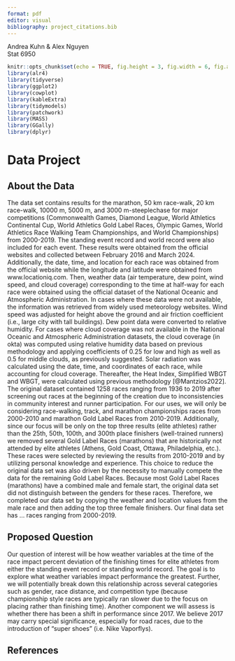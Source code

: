 ```yaml
---
format: pdf
editor: visual
bibliography: project_citations.bib
---
```


Andrea Kuhn & Alex Nguyen  
Stat 6950

```r
knitr::opts_chunk$set(echo = TRUE, fig.height = 3, fig.width = 6, fig.align = 'center', message = FALSE, number_sections = FALSE)
library(alr4)
library(tidyverse)
library(ggplot2)
library(cowplot)
library(kableExtra)
library(tidymodels)
library(patchwork)
library(MASS)
library(GGally)
library(dplyr)
```

# Data Project

## About the Data
The data set contains results for the marathon, 50 km race-walk, 20 km race-walk, 10000 m, 5000 m, and 3000 m-steeplechase for major competitions (Commonwealth Games, Diamond League, World Athletics Continental Cup, World Athletics Gold Label Races, Olympic Games, World Athletics Race Walking Team Championships, and World Championships) from 2000-2019. The standing event record and world record were also included for each event. These results were obtained from the official websites and collected between February 2016 and March 2024.\newline\newline
\noindent
Additionally, the date, time, and location for each race was obtained from the official website while the longitude and latitude were obtained from www.locationiq.com. Then, weather data (air temperature, dew point, wind speed, and cloud coverage) corresponding to the time at half-way for each race were obtained using the official dataset of the National Oceanic and Atmospheric Administration. In cases where these data were not available, the information was retrieved from widely used meteorology websites. Wind speed was adjusted for height above the ground and air friction coefficient (i.e., large city with tall buildings). Dew point data were converted to relative humidity. For cases where cloud coverage was not available in the National Oceanic and Atmospheric Administration datasets, the cloud coverage (in okta) was computed using relative humidity data based on previous methodology and applying coefficients of 0.25 for low and high as well as 0.5 for middle clouds, as previously suggested. Solar radiation was calculated using the date, time, and coordinates of each race, while accounting for cloud coverage. Thereafter, the Heat Index, Simplified WBGT and WBGT, were calculated using previous methodology [@Mantzios2022].\newline\newline
\noindent
The original dataset contained 1258 races ranging from 1936 to 2019 after screening out races at the beginning of the creation due to inconsistencies in community interest and runner participation. For our uses, we will only be considering race-walking, track, and marathon championships races from 2000-2010 and marathon Gold Label Races from 2010-2019. Additionally, since our focus will be only on the top three results (elite athletes) rather than the 25th, 50th, 100th, and 300th place finishers (well-trained runners) we removed several Gold Label Races (marathons) that are historically not attended by elite athletes (Athens, Gold Coast, Ottawa, Philadelphia, etc.). These races were selected by reviewing the results from 2010-2019 and by utilizing personal knowledge and experience. This choice to reduce the original data set was also driven by the necessity to manually compete the data for the remaining Gold Label Races. Because most Gold Label Races (marathons) have a combined male and female start, the original data set did not distinguish between the genders for these races. Therefore, we completed our data set by copying the weather and location values from the male race and then adding the top three female finishers.\newline\newline
\noindent
Our final data set has ... races ranging from 2000-2019.

## Proposed Question
Our question of interest will be how weather variables at the time of the race impact percent deviation of the finishing times for elite athletes from either the standing event record or standing world record. The goal is to explore what weather variables impact performance the greatest. Further, we will potentially break down this relationship across several categories such as gender, race distance, and competition type (because championship style races are typically ran slower due to the focus on placing rather than finishing time).\newline\newline
\noindent
Another component we will assess is whether there has been a shift in performance since 2017. We believe 2017 may carry special significance, especially for road races, due to the introduction of "super shoes" (i.e. Nike Vaporflys). 

## References
